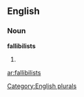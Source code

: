 ==English==

===Noun===
'''fallibilists'''

# {{plural of|[[fallibilist]]}}

[[Category:English plurals]]

[[ar:fallibilists]]